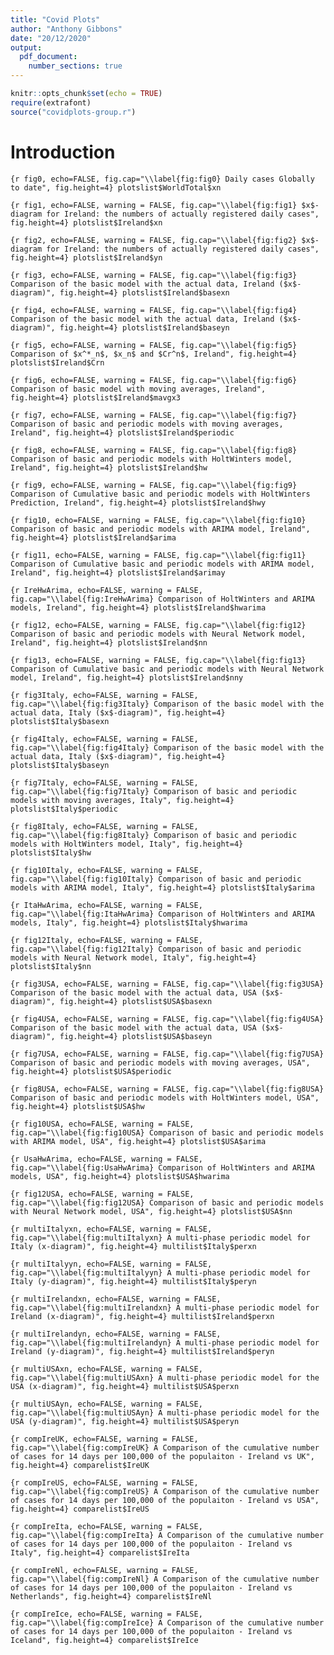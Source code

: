 ```yaml
---
title: "Covid Plots"
author: "Anthony Gibbons"
date: "20/12/2020"
output: 
  pdf_document:
    number_sections: true
---
```


```r
knitr::opts_chunk$set(echo = TRUE)
require(extrafont)
source("covidplots-group.r")
```

# Introduction
```{r fig0, echo=FALSE, fig.cap="\\label{fig:fig0} Daily cases Globally to date", fig.height=4}
plotslist$WorldTotal$xn
```

```{r fig1, echo=FALSE, warning = FALSE, fig.cap="\\label{fig:fig1} $x$-diagram for Ireland: the numbers of actually registered daily cases", fig.height=4}
plotslist$Ireland$xn
```

```{r fig2, echo=FALSE, warning = FALSE, fig.cap="\\label{fig:fig2} $x$-diagram for Ireland: the numbers of actually registered daily cases", fig.height=4}
plotslist$Ireland$yn
```

```{r fig3, echo=FALSE, warning = FALSE, fig.cap="\\label{fig:fig3} Comparison of the basic model with the actual data, Ireland ($x$-diagram)", fig.height=4}
plotslist$Ireland$basexn
```

```{r fig4, echo=FALSE, warning = FALSE, fig.cap="\\label{fig:fig4} Comparison of the basic model with the actual data, Ireland ($x$-diagram)", fig.height=4}
plotslist$Ireland$baseyn
```

```{r fig5, echo=FALSE, warning = FALSE, fig.cap="\\label{fig:fig5} Comparison of $x^*_n$, $x_n$ and $Cr^n$, Ireland", fig.height=4}
plotslist$Ireland$Crn
```

```{r fig6, echo=FALSE, warning = FALSE, fig.cap="\\label{fig:fig6} Comparison of basic model with moving averages, Ireland", fig.height=4}
plotslist$Ireland$mavgx3
```

```{r fig7, echo=FALSE, warning = FALSE, fig.cap="\\label{fig:fig7} Comparison of basic and periodic models with moving averages, Ireland", fig.height=4}
plotslist$Ireland$periodic
```


```{r fig8, echo=FALSE, warning = FALSE, fig.cap="\\label{fig:fig8} Comparison of basic and periodic models with HoltWinters model, Ireland", fig.height=4}
plotslist$Ireland$hw
```

```{r fig9, echo=FALSE, warning = FALSE, fig.cap="\\label{fig:fig9} Comparison of Cumulative basic and periodic models with HoltWinters Prediction, Ireland", fig.height=4}
plotslist$Ireland$hwy
```


```{r fig10, echo=FALSE, warning = FALSE, fig.cap="\\label{fig:fig10} Comparison of basic and periodic models with ARIMA model, Ireland", fig.height=4}
plotslist$Ireland$arima
```

```{r fig11, echo=FALSE, warning = FALSE, fig.cap="\\label{fig:fig11} Comparison of Cumulative basic and periodic models with ARIMA model, Ireland", fig.height=4}
plotslist$Ireland$arimay
```

```{r IreHwArima, echo=FALSE, warning = FALSE, fig.cap="\\label{fig:IreHwArima} Comparison of HoltWinters and ARIMA models, Ireland", fig.height=4}
plotslist$Ireland$hwarima
```

```{r fig12, echo=FALSE, warning = FALSE, fig.cap="\\label{fig:fig12} Comparison of basic and periodic models with Neural Network model, Ireland", fig.height=4}
plotslist$Ireland$nn
```

```{r fig13, echo=FALSE, warning = FALSE, fig.cap="\\label{fig:fig13} Comparison of Cumulative basic and periodic models with Neural Network model, Ireland", fig.height=4}
plotslist$Ireland$nny
```




```{r fig3Italy, echo=FALSE, warning = FALSE, fig.cap="\\label{fig:fig3Italy} Comparison of the basic model with the actual data, Italy ($x$-diagram)", fig.height=4}
plotslist$Italy$basexn
```

```{r fig4Italy, echo=FALSE, warning = FALSE, fig.cap="\\label{fig:fig4Italy} Comparison of the basic model with the actual data, Italy ($x$-diagram)", fig.height=4}
plotslist$Italy$baseyn
```

```{r fig7Italy, echo=FALSE, warning = FALSE, fig.cap="\\label{fig:fig7Italy} Comparison of basic and periodic models with moving averages, Italy", fig.height=4}
plotslist$Italy$periodic
```

```{r fig8Italy, echo=FALSE, warning = FALSE, fig.cap="\\label{fig:fig8Italy} Comparison of basic and periodic models with HoltWinters model, Italy", fig.height=4}
plotslist$Italy$hw
```

```{r fig10Italy, echo=FALSE, warning = FALSE, fig.cap="\\label{fig:fig10Italy} Comparison of basic and periodic models with ARIMA model, Italy", fig.height=4}
plotslist$Italy$arima
```

```{r ItaHwArima, echo=FALSE, warning = FALSE, fig.cap="\\label{fig:ItaHwArima} Comparison of HoltWinters and ARIMA models, Italy", fig.height=4}
plotslist$Italy$hwarima
```


```{r fig12Italy, echo=FALSE, warning = FALSE, fig.cap="\\label{fig:fig12Italy} Comparison of basic and periodic models with Neural Network model, Italy", fig.height=4}
plotslist$Italy$nn
```


```{r fig3USA, echo=FALSE, warning = FALSE, fig.cap="\\label{fig:fig3USA} Comparison of the basic model with the actual data, USA ($x$-diagram)", fig.height=4}
plotslist$USA$basexn
```

```{r fig4USA, echo=FALSE, warning = FALSE, fig.cap="\\label{fig:fig4USA} Comparison of the basic model with the actual data, USA ($x$-diagram)", fig.height=4}
plotslist$USA$baseyn
```

```{r fig7USA, echo=FALSE, warning = FALSE, fig.cap="\\label{fig:fig7USA} Comparison of basic and periodic models with moving averages, USA", fig.height=4}
plotslist$USA$periodic
```

```{r fig8USA, echo=FALSE, warning = FALSE, fig.cap="\\label{fig:fig8USA} Comparison of basic and periodic models with HoltWinters model, USA", fig.height=4}
plotslist$USA$hw
```

```{r fig10USA, echo=FALSE, warning = FALSE, fig.cap="\\label{fig:fig10USA} Comparison of basic and periodic models with ARIMA model, USA", fig.height=4}
plotslist$USA$arima
```

```{r UsaHwArima, echo=FALSE, warning = FALSE, fig.cap="\\label{fig:UsaHwArima} Comparison of HoltWinters and ARIMA models, USA", fig.height=4}
plotslist$USA$hwarima
```

```{r fig12USA, echo=FALSE, warning = FALSE, fig.cap="\\label{fig:fig12USA} Comparison of basic and periodic models with Neural Network model, USA", fig.height=4}
plotslist$USA$nn
```


```{r multiItalyxn, echo=FALSE, warning = FALSE, fig.cap="\\label{fig:multiItalyxn} A multi-phase periodic model for Italy (x-diagram)", fig.height=4}
multilist$Italy$perxn
```

```{r multiItalyyn, echo=FALSE, warning = FALSE, fig.cap="\\label{fig:multiItalyyn} A multi-phase periodic model for Italy (y-diagram)", fig.height=4}
multilist$Italy$peryn
```


```{r multiIrelandxn, echo=FALSE, warning = FALSE, fig.cap="\\label{fig:multiIrelandxn} A multi-phase periodic model for Ireland (x-diagram)", fig.height=4}
multilist$Ireland$perxn
```

```{r multiIrelandyn, echo=FALSE, warning = FALSE, fig.cap="\\label{fig:multiIrelandyn} A multi-phase periodic model for Ireland (y-diagram)", fig.height=4}
multilist$Ireland$peryn
```


```{r multiUSAxn, echo=FALSE, warning = FALSE, fig.cap="\\label{fig:multiUSAxn} A multi-phase periodic model for the USA (x-diagram)", fig.height=4}
multilist$USA$perxn
```

```{r multiUSAyn, echo=FALSE, warning = FALSE, fig.cap="\\label{fig:multiUSAyn} A multi-phase periodic model for the USA (y-diagram)", fig.height=4}
multilist$USA$peryn
```


```{r compIreUK, echo=FALSE, warning = FALSE, fig.cap="\\label{fig:compIreUK} A Comparison of the cumulative number of cases for 14 days per 100,000 of the populaiton - Ireland vs UK", fig.height=4}
comparelist$IreUK
```

```{r compIreUS, echo=FALSE, warning = FALSE, fig.cap="\\label{fig:compIreUS} A Comparison of the cumulative number of cases for 14 days per 100,000 of the populaiton - Ireland vs USA", fig.height=4}
comparelist$IreUS
```

```{r compIreIta, echo=FALSE, warning = FALSE, fig.cap="\\label{fig:compIreIta} A Comparison of the cumulative number of cases for 14 days per 100,000 of the populaiton - Ireland vs Italy", fig.height=4}
comparelist$IreIta
```

```{r compIreNl, echo=FALSE, warning = FALSE, fig.cap="\\label{fig:compIreNl} A Comparison of the cumulative number of cases for 14 days per 100,000 of the populaiton - Ireland vs Netherlands", fig.height=4}
comparelist$IreNl
```

```{r compIreIce, echo=FALSE, warning = FALSE, fig.cap="\\label{fig:compIreIce} A Comparison of the cumulative number of cases for 14 days per 100,000 of the populaiton - Ireland vs Iceland", fig.height=4}
comparelist$IreIce
```